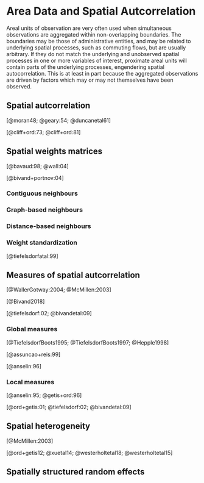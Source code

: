 # Area Data and Spatial Autcorrelation

Areal units of observation are very often used when simultaneous observations are aggregated within non-overlapping boundaries. The boundaries may be those of administrative entities, and may be related to underlying spatial processes, such as commuting flows, but are usually arbitrary. If they do not match the underlying and unobserved spatial processes in one or more variables of interest, proximate areal units will contain parts of the underlying processes, engendering spatial autocorrelation. This is at least in part because the aggregated observations are driven by factors which may or may not themselves have been observed.

## Spatial autcorrelation

[@moran48; @geary:54; @duncanetal61]

[@cliff+ord:73; @cliff+ord:81]



## Spatial weights matrices

[@bavaud:98; @wall:04]

[@bivand+portnov:04]


### Contiguous neighbours

### Graph-based neighbours

### Distance-based neighbours

### Weight standardization

[@tiefelsdorfatal:99]

## Measures of spatial autcorrelation

[@WallerGotway:2004; @McMillen:2003]

[@Bivand2018]

[@tiefelsdorf:02; @bivandetal:09]

### Global measures

[@TiefelsdorfBoots1995; @TiefelsdorfBoots1997; @Hepple1998]

[@assuncao+reis:99]

[@anselin:96]

### Local measures

[@anselin:95; @getis+ord:96]

[@ord+getis:01; @tiefelsdorf:02; @bivandetal:09]



## Spatial heterogeneity

[@McMillen:2003]

[@ord+getis12; @xuetal14; @westerholtetal18; @westerholtetal15]

## Spatially structured random effects


